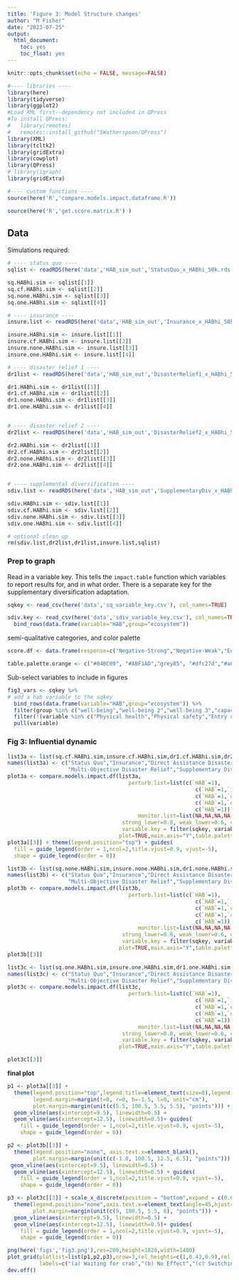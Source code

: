 ```yaml
---
title: 'Figure 3: Model Structure changes'
author: "M Fisher"
date: "2023-07-25"
output: 
  html_document:
    toc: yes
    toc_float: yes
---
```




```r
knitr::opts_chunk$set(echo = FALSE, message=FALSE)

#---- libraries ----
library(here)
library(tidyverse)
library(ggplot2)
#Load XML first--dependency not included in QPress
#To install QPress: 
#   library(remotes)
#   remotes::install_github("SWotherspoon/QPress")
library(XML)
library(tcltk2)
library(gridExtra)
library(cowplot)
library(QPress)
# library(igraph)
library(gridExtra)

#---- custom functions ----
source(here('R','compare.models.impact.dataframe.R'))

source(here('R','get.score.matrix.R') )

```



## Data

Simulations required:
```r
# ---- status quo ----
sqlist <- readRDS(here('data','HAB_sim_out','StatusQuo_x_HABhi_50k.rds'))

sq.HABhi.sim <- sqlist[[1]]
sq.cf.HABhi.sim <- sqlist[[2]]
sq.none.HABhi.sim <- sqlist[[3]]
sq.one.HABhi.sim <- sqlist[[4]]

# ---- insurance ----
insure.list <- readRDS(here('data','HAB_sim_out','Insurance_x_HABhi_50k.rds'))

insure.HABhi.sim <- insure.list[[1]]
insure.cf.HABhi.sim <- insure.list[[2]]
insure.none.HABhi.sim <- insure.list[[3]]
insure.one.HABhi.sim <- insure.list[[4]]

# ---- disaster relief 1 ----
dr1list <- readRDS(here('data','HAB_sim_out','DisasterRelief1_x_HABhi_50k.rds'))

dr1.HABhi.sim <- dr1list[[1]]
dr1.cf.HABhi.sim <- dr1list[[2]]
dr1.none.HABhi.sim <- dr1list[[3]]
dr1.one.HABhi.sim <- dr1list[[4]]


# ---- disaster relief 2 ----
dr2list <- readRDS(here('data','HAB_sim_out','DisasterRelief2_x_HABhi_50k.rds'))

dr2.HABhi.sim <- dr2list[[1]]
dr2.cf.HABhi.sim <- dr2list[[2]]
dr2.none.HABhi.sim <- dr2list[[3]]
dr2.one.HABhi.sim <- dr2list[[4]]


# ---- supplemental diversification ----
sdiv.list <- readRDS(here('data','HAB_sim_out','SupplementaryDiv_x_HABhi_50k.rds'))

sdiv.HABhi.sim <- sdiv.list[[1]]
sdiv.cf.HABhi.sim <- sdiv.list[[2]]
sdiv.none.HABhi.sim <- sdiv.list[[3]]
sdiv.one.HABhi.sim <- sdiv.list[[4]]
```


```r
# optional clean up
rm(sdiv.list,dr2list,dr1list,insure.list,sqlist)
```


### Prep to graph


Read in a variable key. This tells the `impact.table` function which variables to report results for, and in what order. There is a separate key for the supplementary diversification adaptation. 
```r
sqkey <- read_csv(here('data','sq_variable_key.csv'), col_names=TRUE)

sdiv.key <- read_csv(here('data','sdiv_variable_key.csv'), col_names=TRUE) %>%
  bind_rows(data.frame(variable="HAB",group="ecosystem"))
```


semi-qualitative categories, and color palette
```r
score.df <- data.frame(response=c("Negative-Strong","Negative-Weak","Equivocal","Positive-Strong","Positive-Weak","None"),response.num=c(-2,-1,0,2,1,NA))

table.palette.orange <- c("#04BC09", "#ABF1AD","grey85", "#dfc27d","#a6611a","black")
```


Sub-select variables to include in figures
```r
fig3_vars <- sqkey %>% 
# add a hab variable to the sqkey
  bind_rows(data.frame(variable="HAB",group="ecosystem")) %>%
  filter(group %in% c("well-being","well-being 2","well-being 3","capacity")) %>%
  filter(!(variable %in% c("Physical health","Physical safety","Entry of next generation","Equity in resource access"))) %>% 
  pull(variable)
```


### Fig 3: Influential dynamic 

```r
list3a <- list(sq.cf.HABhi.sim,insure.cf.HABhi.sim,dr1.cf.HABhi.sim,dr2.cf.HABhi.sim,sdiv.cf.HABhi.sim)
names(list3a) <- c("Status Quo","Insurance","Direct Assistance Disaster Relief",
                   "Multi-Objective Disaster Relief","Supplementary Diversification")
plot3a <- compare.models.impact.df(list3a,
                                      perturb.list=list(c(`HAB`=1),
                                                           c(`HAB`=1,`insurance`=1),
                                                           c(`HAB`=1,`disaster relief (direct)`=1),
                                                           c(`HAB`=1,`disaster relief (direct)`=1,`disaster relief (invest)`=1),
                                                           c(`HAB`=1)),
                                         monitor.list=list(NA,NA,NA,NA,NA),
                                    strong_lower=0.8, weak_lower=0.6, epsilon=1.0E-5,
                                    variable.key = filter(sqkey, variable %in% fig3_vars), variable.order="specific_order_phd",
                                   plot=TRUE,main.axis="Y",table.palette = table.palette.orange, plot.perturbed=FALSE)
plot3a[[3]] + theme(legend.position="top") + guides(
  fill = guide_legend(order = 1,ncol=2,title.vjust=0.9, vjust=-5),
  shape = guide_legend(order = 0))
```



```r
list3b <- list(sq.none.HABhi.sim,insure.none.HABhi.sim,dr1.none.HABhi.sim,dr2.none.HABhi.sim,sdiv.none.HABhi.sim)
names(list3b) <- c("Status Quo","Insurance","Direct Assistance Disaster Relief",
                   "Multi-Objective Disaster Relief","Supplementary Diversification")
plot3b <- compare.models.impact.df(list3b,
                                      perturb.list=list(c(`HAB`=1),
                                                           c(`HAB`=1,`insurance`=1),
                                                           c(`HAB`=1,`disaster relief (direct)`=1),
                                                           c(`HAB`=1,`disaster relief (direct)`=1,`disaster relief (invest)`=1),
                                                           c(`HAB`=1)),
                                         monitor.list=list(NA,NA,NA,NA,NA),
                                    strong_lower=0.8, weak_lower=0.6, epsilon=1.0E-5,
                                    variable.key = filter(sqkey, variable %in% fig3_vars), variable.order="specific_order",
                                   plot=TRUE,main.axis="Y",table.palette = table.palette.orange, plot.perturbed=FALSE)
plot3b[[3]]
```


```r
list3c <- list(sq.one.HABhi.sim,insure.one.HABhi.sim,dr1.one.HABhi.sim,dr2.one.HABhi.sim,sdiv.one.HABhi.sim)
names(list3c) <- c("Status Quo","Insurance","Direct Assistance Disaster Relief",
                   "Multi-Objective Disaster Relief","Supplementary Diversification")
plot3c <- compare.models.impact.df(list3c,
                                      perturb.list=list(c(`HAB`=1),
                                                           c(`HAB`=1,`insurance`=1),
                                                           c(`HAB`=1,`disaster relief (direct)`=1),
                                                           c(`HAB`=1,`disaster relief (direct)`=1,`disaster relief (invest)`=1),
                                                           c(`HAB`=1)),
                                         monitor.list=list(NA,NA,NA,NA,NA),
                                    strong_lower=0.8, weak_lower=0.6, epsilon=1.0E-5,
                                    variable.key = filter(sqkey, variable %in% fig3_vars), variable.order="specific_order_phd",
                                   plot=TRUE,main.axis="Y",table.palette = table.palette.orange, plot.perturbed=FALSE)

plot3c[[3]]
```
**final plot**

```r
p1 <- plot3a[[3]] + 
  theme(legend.position="top",legend.title=element_text(size=8),legend.text=element_text(size=8),
        legend.margin=margin(t=0, r=0, b=-1.5, l=0, unit="cm"),
        plot.margin=margin(unit(c(5.5, 100.5, 5.5, 5.5), "points"))) +
  geom_vline(aes(xintercept=9.5), linewidth=0.5) +
  geom_vline(aes(xintercept=12.5), linewidth=0.5)+ guides(
    fill = guide_legend(order = 1,ncol=2,title.vjust=0.9, vjust=-5),
    shape = guide_legend(order = 0))

p2 <- plot3b[[3]] + 
  theme(legend.position="none", axis.text.x=element_blank(),
        plot.margin=margin(unit(c(-1.0, 100.5, 12.5, 6.5), "points"))) +
 geom_vline(aes(xintercept=9.5), linewidth=0.5) +
  geom_vline(aes(xintercept=12.5), linewidth=0.5) + guides(
    fill = guide_legend(order = 1,ncol=2,title.vjust=0.9, vjust=-5),
    shape = guide_legend(order = 0))

p3 <- plot3c[[3]] + scale_x_discrete(position = "bottom",expand = c(0.05, 0.05)) +
  theme(legend.position="none",axis.text.x=element_text(angle=45,hjust=1),
        plot.margin=margin(unit(c(9, 100.5, 5.5, 6), "points"))) +
  geom_vline(aes(xintercept=9.5), linewidth=0.5) +
  geom_vline(aes(xintercept=12.5), linewidth=0.5)+ guides(
    fill = guide_legend(order = 1,ncol=2,title.vjust=0.9, vjust=-5),
    shape = guide_legend(order = 0))
```
```r

png(here('figs','fig3.png'),res=200,height=1820,width=1400)
plot_grid(plotlist=list(p1,p2,p3),nrow=3,rel_heights=c(1,0.43,0.9),rel_widths=c(1,0.05),
          labels=c("(a) Waiting for crab","(b) No Effect","(c) Switching targets",""),label_x=c(-0.1,-0.06,-0.115),label_y=c(0.42,1,1.05))
dev.off()

```

